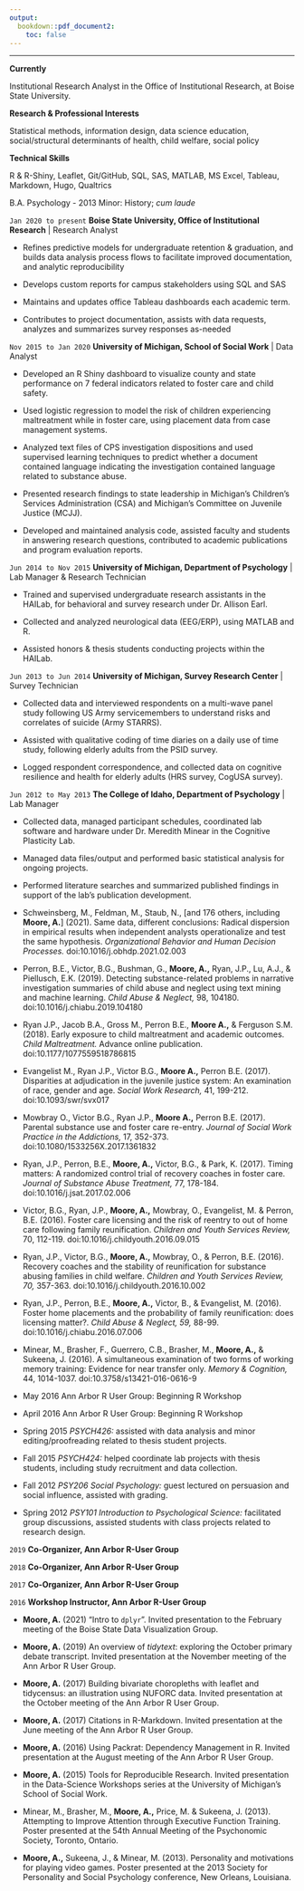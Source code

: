 ```yaml
---
output:
  bookdown::pdf_document2:
    toc: false
---
```


\pagenumbering{gobble}

\begin{center}
\textbf{Andrew W. Moore} \break
Data Science Professional \& Developer \textbf{in} Boise, ID \break
\href{mailto:moore.andrew09@gmail.com}{moore.andrew09@gmail.com} \break
\url{https://semidocumentedlife.com/} \break
github: \href{https://github.com/mooreaw/}{@mooreaw} \break
\end{center}

------

**Currently**

Institutional Research Analyst in the Office of Institutional Research, at Boise State University.

**Research & Professional Interests**

Statistical methods, information design, data science education, social/structural determinants of health, child welfare, social policy

**Technical Skills**

R & R-Shiny, Leaflet, Git/GitHub, SQL, SAS, MATLAB, MS Excel, Tableau, Markdown, Hugo, Qualtrics \newline

\textbf{\underline{Education}}

\textbf{The College of Idaho - Caldwell, ID} \newline
B.A. Psychology - 2013 \newline
Minor: History; *cum laude* \newline

\textbf{\underline{Professional Experience}}

`Jan 2020 to present`\newline
**Boise State University, Office of Institutional Research** | Research Analyst

- Refines predictive models for undergraduate retention & graduation, and builds data analysis process flows to facilitate improved documentation, and analytic reproducibility

- Develops custom reports for campus stakeholders using SQL and SAS

- Maintains and updates office Tableau dashboards each academic term.

- Contributes to project documentation, assists with data requests, analyzes and summarizes survey responses as-needed \newline

`Nov 2015 to Jan 2020`\newline
**University of Michigan, School of Social Work** | Data Analyst

- Developed an R Shiny dashboard to visualize county and state performance on 7 federal indicators related to foster care and child safety.

- Used logistic regression to model the risk of children experiencing maltreatment while in foster care, using placement data from case management systems.

- Analyzed text files of CPS investigation dispositions and used supervised learning techniques to predict whether a document contained language indicating the investigation contained language related to substance abuse.

- Presented research findings to state leadership in Michigan's Children's Services Administration (CSA) and Michigan's Committee on Juvenile Justice (MCJJ).

- Developed and maintained analysis code, assisted faculty and students in answering research questions, contributed to academic publications and program evaluation reports. \newline

`Jun 2014 to Nov 2015`\newline
**University of Michigan, Department of Psychology** | Lab Manager & Research Technician

- Trained and supervised undergraduate research assistants in the HAILab, for behavioral and survey research under Dr. Allison Earl.

- Collected and analyzed neurological data (EEG/ERP), using MATLAB and R.

- Assisted honors & thesis students conducting projects within the HAILab. \newline

`Jun 2013 to Jun 2014`\newline
**University of Michigan, Survey Research Center** | Survey Technician

- Collected data and interviewed respondents on a multi-wave panel study following US Army servicemembers to understand risks and correlates of suicide (Army STARRS).

- Assisted with qualitative coding of time diaries on a daily use of time study, following elderly adults from the PSID survey.

- Logged respondent correspondence, and collected data on cognitive resilience and health for elderly adults (HRS survey, CogUSA survey). \newline

`Jun 2012 to May 2013`\newline
**The College of Idaho, Department of Psychology** | Lab Manager

- Collected data, managed participant schedules, coordinated lab software and hardware under Dr. Meredith Minear in the Cognitive Plasticity Lab.

- Managed data files/output and performed basic statistical analysis for ongoing projects.

- Performed literature searches and summarized published findings in support of the lab's publication development. \newline

\textbf{\underline{Publications}}

- Schweinsberg, M., Feldman, M., Staub, N., [and 176 others, including **Moore, A.**] (2021). Same data, different conclusions: Radical dispersion in empirical results when independent analysts operationalize and test the same hypothesis. *Organizational Behavior and Human Decision Processes.* doi:10.1016/j.obhdp.2021.02.003

- Perron, B.E., Victor, B.G., Bushman, G., **Moore, A.,** Ryan, J.P., Lu, A.J., & Piellusch, E.K. (2019). Detecting substance-related problems in narrative investigation summaries of child abuse and neglect using text mining and machine learning. *Child Abuse & Neglect,* 98, 104180. doi:10.1016/j.chiabu.2019.104180

- Ryan J.P., Jacob B.A., Gross M., Perron B.E., **Moore A.,** & Ferguson S.M. (2018). Early exposure to child maltreatment and academic outcomes. *Child Maltreatment.* Advance online publication. doi:10.1177/1077559518786815

- Evangelist M., Ryan J.P., Victor B.G., **Moore A.,** Perron B.E. (2017). Disparities at adjudication in the juvenile justice system:  An examination of race, gender and age. *Social Work Research,* 41, 199-212. doi:10.1093/swr/svx017

- Mowbray O., Victor B.G., Ryan J.P., **Moore A.,** Perron B.E. (2017). Parental substance use and foster care re-entry. *Journal of Social Work Practice in the Addictions,* 17, 352-373. doi:10.1080/1533256X.2017.1361832

- Ryan, J.P., Perron, B.E., **Moore, A.,** Victor, B.G., & Park, K. (2017). Timing matters: A randomized control trial of recovery coaches in foster care. *Journal of Substance Abuse Treatment,* 77, 178-184. doi:10.1016/j.jsat.2017.02.006

- Victor, B.G., Ryan, J.P., **Moore, A.,** Mowbray, O., Evangelist, M. & Perron, B.E. (2016). Foster care licensing and the risk of reentry to out of home care following family reunification. *Children and Youth Services Review,* 70, 112-119. doi:10.1016/j.childyouth.2016.09.015

- Ryan, J.P., Victor, B.G., **Moore, A.,** Mowbray, O., & Perron, B.E. (2016). Recovery coaches and the stability of reunification for substance abusing families in child welfare. *Children and Youth Services Review, 70,* 357-363. doi:10.1016/j.childyouth.2016.10.002

- Ryan, J.P., Perron, B.E., **Moore, A.,** Victor, B., & Evangelist, M. (2016). Foster home placements and the probability of family reunification: does licensing matter?. *Child Abuse & Neglect, 59,* 88-99. doi:10.1016/j.chiabu.2016.07.006

- Minear, M., Brasher, F., Guerrero, C.B., Brasher, M., **Moore, A.,** & Sukeena, J. (2016). A simultaneous examination of two forms of working memory training: Evidence for near transfer only. *Memory & Cognition,* 44, 1014-1037. doi:10.3758/s13421-016-0616-9 \newline

\textbf{\underline{Teaching Experience}}

- May 2016 Ann Arbor R User Group: Beginning R Workshop

- April 2016 Ann Arbor R User Group: Beginning R Workshop

- Spring 2015 *PSYCH426:* assisted with data analysis and minor editing/proofreading related to thesis student projects.

- Fall 2015 *PSYCH424:* helped coordinate lab projects with thesis students, including study recruitment and data collection.

- Fall 2012 *PSY206 Social Psychology:* guest lectured on persuasion and social influence, assisted with grading.

- Spring 2012 *PSY101 Introduction to Psychological Science:* facilitated group discussions, assisted students with class projects related to research design. \newline

\textbf{\underline{Community Engagement}}

`2019` **Co-Organizer, Ann Arbor R-User Group**

`2018` **Co-Organizer, Ann Arbor R-User Group**

`2017` **Co-Organizer, Ann Arbor R-User Group**

`2016` **Workshop Instructor, Ann Arbor R-User Group** \newline

\textbf{\underline{Talks \& Posters}}

- **Moore, A.** (2021) "Intro to `dplyr`". Invited presentation to the February meeting of the Boise State Data Visualization Group.

- **Moore, A.** (2019) An overview of *tidytext*: exploring the October primary debate transcript. Invited presentation at the November meeting of the Ann Arbor R User Group.

- **Moore, A.** (2017) Building bivariate choropleths with leaflet and tidycensus: an illustration using NUFORC data. Invited presentation at the October meeting of the Ann Arbor R User Group.

- **Moore, A.** (2017) Citations in R-Markdown. Invited presentation at the June meeting of the Ann Arbor R User Group.

- **Moore, A.** (2016) Using Packrat: Dependency Management in R. Invited presentation at the August meeting of the Ann Arbor R User Group.

- **Moore, A.** (2015) Tools for Reproducible Research. Invited presentation in the Data-Science Workshops series at the University of Michigan's School of Social Work.

- Minear, M., Brasher, M., **Moore, A.,** Price, M. & Sukeena, J. (2013). Attempting to Improve Attention through Executive Function Training. Poster presented at the 54th Annual Meeting of the Psychonomic Society, Toronto, Ontario.

- **Moore, A.,** Sukeena, J., & Minear, M. (2013). Personality and motivations for playing video games. Poster presented at the 2013 Society for Personality and Social Psychology conference, New Orleans, Louisiana.
